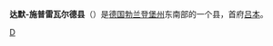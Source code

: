 {{Unreferenced|time=2018-09-04T06:11:56+00:00}}
{{德国县级行政单位
| 县徽图 = Image:Wappen Landkreis Dahme-Spreewald.png
| 在德国内的位置图 = Image:Lage des Landkreises Dahme-Spreewald in Deutschland.png
| 所属联邦州 = 勃兰登堡州
| 所属行政区 = 
| 首府 = [[吕本_(勃兰登堡州)|呂本]]
| 面积 = 2274.48
| 人口 = 164,528
| 统计时间 = 2015年12月31日
| 人口密度 = 72
| 汽车牌号 = LDS, KW, LC, LN
| 下设城镇 = 8个市、29个镇
| 政府地址 = Reutergasse 12<br />15907 Lübben (Spreewald)
| 政府网站 = www.dahme-spreewald.de
| 在州内的位置图 = Image:Brandenburg lds.png
|}}

'''达默-施普雷瓦尔德县'''（{{lang-de|Landkreis Dahme-Spreewald}}）是[[德国|德国]][[勃兰登堡州|勃兰登堡州]]东南部的一个县，首府[[吕本_(勃兰登堡州)|吕本]]。

{{勃兰登堡州行政区划}}

{{Authority control}}
[[Category:勃兰登堡州的县|D]]